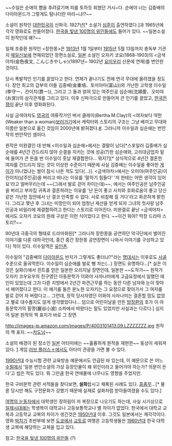 ~~수일은 순애의 뺨을 후려갈기며 피를 토하듯 외쳤던 거시~다. 순애야 너는 김중배의 다이아몬드가 그렇게도 탐나더란 마리~냐!?~~

소설이 원작인 [[대한민국]]의 신파극. 1927년[* 소설가 [[심훈]]이 출연하였다.]과 1965년에 각각 영화로도 만들어졌다. [[한국을 빛낸 100명의 위인들]]에도 들어가 있다. ~~일본소설이 원작인데 왜?~~

일재 조중환 원작인 <장한몽>은 [[1913년]] 1월 1일부터 [[1915년]] 5월 13일까지 총독부 기관지 [[매일신보]]에 연재되었던 장편소설로,  [[일본]] 소설인 오자키 코요(1868-1903)의 <금색야차(金色夜叉, こんじきやしゃ)(1897년~ 1902년 [[요미우리]] 신문에 연재)를 번안한 것이다. 

당시 폭발적인 인기를 끌었다고 한다. 연재가 끝나기도 전에 연극 무대에 올려졌을 정도다. 장안 최고의 갑부의 아들 김중배(金重培、토미야마(富山))와 가난한 고학생 이수일(李守一、칸이치(貫一)), 그리고 그 둘과 얽혀 있는 여주인공 심순애(沈順愛、오미야(お宮))의 삼각관계를 그리고 있다. 이후 신파극으로 만들어져 큰 인기를 끌었고, [[한국전쟁]]이 끝난 이후 영화화된다.

사실 금색야차도 [[영국]]의 여류작가인 버서 클레이(Bertha M.Clay)의 <여자보다 약한(Weaker than a woman)[https://archive.org/details/weakerthanwoman00bramiala 보러가기]에서 캐릭터와 스토리의 구조는 그냥 베끼고 무대와 이름만 일본으로 옮긴 것임이 2000년에 밝혀졌다.[http://www.iwanami.co.jp/moreinfo/2402190/geppou.html #]. 그러니까 이수일과 심순애는 번안작의 번안작인 셈이다.

원작은 미완결인 데 반해 <이수일과 심순애>에서는 결말이 났다[*스포일러 김중배가 심순애를 4년간 건드리지 않아 순결을 지키는 것에 성공(?)한 심순애와, 고리대금업자 밑에 들어가 큰 돈을 번 이수일이 훗날 재결합한다... 뭐지?][* 상식적으로 4년간 결혼한 여자를 건드리지 않는 것이 이상한 수준이기 때문에 사실 김중배는 이수일을 좋아한 [[게이]]가 아니었냐는 썰이 잠시 나돈 적도 있다(...)]. <금색야차>에서는 오미야(여주인공)이 칸이치(남주인공)을 버리고 떠나는 이유를 '말하기 힘들다' '저 한테는 어떤 생각이 있어요'라고 얼버무리는데 ~~(그래서 발로 걷어 차이는데)~~, <Weaker than a woman>에서는 여주인공은 남주인공을 버리고 부자집 귀족과 결혼하려는 이유를 '난 돈이 좋고 사치와 호화로움이 좋고 당신같은 가난한 집안에서 난 결코 만족할 수 없다. 서로 비참해 질 거다'라고 화끈하게 밝힌다. 그리고 몇년 후 그녀는 미망인이 되어 엄청난 재산을 얻게 되자 그녀의 첫사랑 남주인공과 비밀리에 재결합하려고 한다는 스토리로 이어진다. 미완결로 끝난 <금색야차>에서도 오자키 코요의 원래 구상은 이런 식이었다고 한다. ~~이건 뭐야? 막장 드라마 스토리?~~  

90년대 극중극의 형태로 드라마화된[* 그러니까 장한몽을 공연하던 악극단에서 벌어진 이야기를 다룬 대하극인데, 중간 중간 장한몽 공연장면이 나와서 이야기를 구성하고 있다] 적이 있다. 이수일역은 [[유인촌]].

이수일의 "김중배의 [[다이아몬드]] 반지가 그렇게도 좋더냐?"라는 [[명대사]]는 이후로도 [[사골]] 수준으로 울궈먹힌다. 이수일이 심순애를 발로 뻥 차는(...) 장면도 유명하다...[* 실은 이것은 실화(!)에서 힌트를 얻은 일본판 오리지널 장면인데, 일본판 ~~도작가~~ 원작가 오자키 코우요우의 친구였던 아동문학가 이와야 사자나미에게 고급요정에서 일했던 애인이 있었는데 그가 다른 지방에서 2년간 파견근무를 하는 동안 다른 남자와 눈이 맞아서 헤어졌다고 한다. 이 얘기를 들은 분노한 오자키는 그 요정으로 찾아가서 그 여자를 발로 걷어 차 버렸다고... 그런데, 정작 당사자였던 이와야 사자나미는 결혼할 맘도 없었고 별로 대수롭지도 않게 생각했었다나... 덤으로 어린이날을 만든 [[방정환]]의 호가 이 아동문학가의 필명(巌谷小波) 소파에서 따왔다는 말도 있었지만 사실과는 다르다.] 
심지어 일본 원작의 책 표지가 바로 그 장면.

http://images-jp.amazon.com/images/P/4003101413.09.LZZZZZZZ.jpg
원작의 책 표지. ~~[[차도남]]~~

소설의 배경이 된 장소인 [[일본]] 아타미에는 ~~훌륭하게 원작을 재현한~~ 동상이 세워져 있다. 
[http://cfile7.uf.tistory.com/image/1103E5335023E19411FBFD|동상사진]
게임 [[러브 플러스＋]]에서도 아타미 관광을 가면 볼 수 있다.

[[1990년대]] 수능시험 관련 교육방송 예문에서도 언급된 바 있는데, 이 예문으로 쓴 어느 [[수필]]에서 '일본 번안소설의 가상 등장인물이 왜 위인이라고 들어가야 하는가? 의문이 든다'고 씹은 적도 있다. 뭐 그만큼 한국 연애물에 너무나도 영향을 주었지만.

한국 구비문학 관련 서적들을 찾다보면, '''설화'''랍시고 채록된 사례도 있다. [[흠좀무]]...[* 물론 당시만 해도 구전문화가 강했기 때문에 실제로 설화처럼 받아들여졌을 수도 있다.]

[[여명의 눈동자]]에서 대학생인 장하림이 저 복장으로 나오기도 하는데, 사실 시기상으로 [[일제시대]]에는 학생복이 대학교나 고등보통학교나 별 차이가 없었다. 한국에서 대학교 교복과 고등학교 교복의 차이가 생긴것은 [[1950년대]] 이후. 그것도 일본에서는 제각각이다. 영화 [[박치기]] 초반부에 보면 [[도쿄]]에서 [[교토]]로 여행온 고등학생들은 [[1960년대]] 한국 대학생 교복에 해당하는 교복을 입고 있다.

참고: [[한국을 빛낸 100명의 위인들]] (?)

